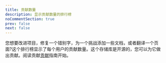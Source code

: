 ```yaml
---
title: 贡献数量
description: 显示贡献数量的排行榜
noCommentSection: true
prev: false
next: false
---
```



您想要改进项目，修复一个错别字，为一个挑战添加一些文档，或者翻译一个页面?这个排行榜显示了每个用户的贡献数量。这个存储库是开源的，您可以为它做出贡献。阅读贡献[贡献](/zh-cn/guides/contribute)指南开始。

<LeaderboardCommit client:load />
